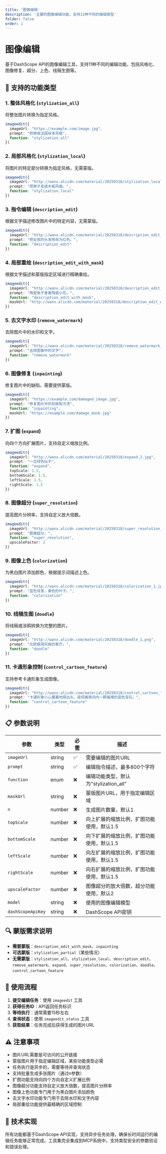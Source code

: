 ```yaml
---
title: '图像编辑'
description: '主要的图像编辑功能，支持11种不同的编辑类型'
folder: false
order: 1
---
```


# 图像编辑


基于DashScope API的图像编辑工具，支持11种不同的编辑功能，包括风格化、图像修复、超分、上色、线稿生图等。

## 🚀 支持的功能类型

### 1. 整体风格化 (`stylization_all`)
将整张图片转换为指定风格。

```typescript
imageedit({
  imageUrl: "https://example.com/image.jpg",
  prompt: "转换成法国绘本风格",
  function: "stylization_all"
})
```

### 2. 局部风格化 (`stylization_local`)
将图片的特定部分转换为指定风格，无需蒙版。

```typescript
imageedit({
  imageUrl: "http://wanx.alicdn.com/material/20250318/stylization_local_1.png",
  prompt: "把房子变成木板风格。",
  function: "stylization_local"
})
```

### 3. 指令编辑 (`description_edit`)
根据文字描述修改图片中的特定内容，无需蒙版。

```typescript
imageedit({
  imageUrl: "http://wanx.alicdn.com/material/20250318/description_edit_2.png",
  prompt: "把女孩的头发修改为红色。",
  function: "description_edit"
})
```

### 4. 局部重绘 (`description_edit_with_mask`)
根据文字描述和蒙版指定区域进行精确重绘。

```typescript
imageedit({
  imageUrl: "http://wanx.alicdn.com/material/20250318/description_edit_with_mask_3.jpeg",
  prompt: "陶瓷兔子拿着陶瓷小花。",
  function: "description_edit_with_mask",
  maskUrl: "http://wanx.alicdn.com/material/20250318/description_edit_with_mask_3_mask.png"
})
```

### 5. 去文字水印 (`remove_watermark`)
去除图片中的水印和文字。

```typescript
imageedit({
  imageUrl: "http://wanx.alicdn.com/material/20250318/remove_watermark_1.png",
  prompt: "去除图像中的文字",
  function: "remove_watermark"
})
```

### 6. 图像修复 (`inpainting`)
修复图片中的缺陷，需要提供蒙版。

```typescript
imageedit({
  imageUrl: "https://example.com/damaged_image.jpg",
  prompt: "修复图片中的划痕和污渍",
  function: "inpainting",
  maskUrl: "https://example.com/damage_mask.jpg"
})
```

### 7. 扩图 (`expand`)
向四个方向扩展图片，支持自定义缩放比例。

```typescript
imageedit({
  imageUrl: "http://wanx.alicdn.com/material/20250318/expand_2.jpg",
  prompt: "一位绿色仙子",
  function: "expand",
  topScale: 1.5,
  bottomScale: 1.5,
  leftScale: 1.5,
  rightScale: 1.5
})
```

### 8. 图像超分 (`super_resolution`)
提高图片分辨率，支持自定义放大倍数。

```typescript
imageedit({
  imageUrl: "http://wanx.alicdn.com/material/20250318/super_resolution_1.jpeg",
  prompt: "图像超分。",
  function: "super_resolution",
  upscaleFactor: 2
})
```

### 9. 图像上色 (`colorization`)
为黑白图片添加颜色，根据提示词描述上色。

```typescript
imageedit({
  imageUrl: "http://wanx.alicdn.com/material/20250318/colorization_1.jpeg",
  prompt: "蓝色背景，黄色的叶子。",
  function: "colorization"
})
```

### 10. 线稿生图 (`doodle`)
将线稿或涂鸦转换为完整的图片。

```typescript
imageedit({
  imageUrl: "http://wanx.alicdn.com/material/20250318/doodle_1.png",
  prompt: "北欧极简风格的客厅。",
  function: "doodle"
})
```

### 11. 卡通形象控制 (`control_cartoon_feature`)
支持参考卡通形象生成图像。

```typescript
imageedit({
  imageUrl: "http://wanx.alicdn.com/material/20250318/control_cartoon_feature_1.png",
  prompt: "卡通形象小心翼翼地探出头，窥视着房间内一颗璀璨的蓝色宝石。",
  function: "control_cartoon_feature"
})
```

## 📋 参数说明

| 参数 | 类型 | 必需 | 描述 |
|------|------|------|------|
| `imageUrl` | string | ✅ | 需要编辑的图片URL |
| `prompt` | string | ✅ | 编辑指令描述，最多800个字符 |
| `function` | enum | ❌ | 编辑功能类型，默认为"stylization_all" |
| `maskUrl` | string | ❌ | 蒙版图片URL，用于指定编辑区域 |
| `n` | number | ❌ | 生成图片数量，默认1 |
| `topScale` | number | ❌ | 向上扩展的缩放比例，扩图功能使用，默认1.5 |
| `bottomScale` | number | ❌ | 向下扩展的缩放比例，扩图功能使用，默认1.5 |
| `leftScale` | number | ❌ | 向左扩展的缩放比例，扩图功能使用，默认1.5 |
| `rightScale` | number | ❌ | 向右扩展的缩放比例，扩图功能使用，默认1.5 |
| `upscaleFactor` | number | ❌ | 图像超分的放大倍数，超分功能使用，默认2 |
| `model` | string | ❌ | 使用的图像编辑模型 |
| `dashScopeApiKey` | string | ❌ | DashScope API密钥 |

## 🔍 蒙版需求说明

- **需要蒙版**：`description_edit_with_mask`、`inpainting`
- **可选蒙版**：`stylization_partial`（某些情况）
- **无需蒙版**：`stylization_all`、`stylization_local`、`description_edit`、`remove_watermark`、`expand`、`super_resolution`、`colorization`、`doodle`、`control_cartoon_feature`

## 📖 使用流程

1. **提交编辑任务**：使用 `imageedit` 工具
2. **获得任务ID**：API返回任务标识
3. **等待执行**：通常需要15秒左右
4. **查询状态**：使用 `imageedit_status` 工具
5. **获取结果**：任务完成后获得生成的图片URL

## ⚠️ 注意事项

- 图片URL需要是可访问的公开链接
- 蒙版图片用于指定编辑区域，某些功能类型必需
- 任务执行是异步的，需要等待并查询状态
- 支持批量生成多张图片（通过n参数）
- 扩图功能支持向四个方向自定义扩展比例
- 图像超分功能支持自定义放大倍数，提高图片分辨率
- 图像上色功能专门用于为黑白图片添加颜色
- 去文字水印功能专门用于去除水印和文字内容
- 局部重绘功能提供最精确的区域控制

## 🔧 技术实现

所有功能都基于DashScope API实现，支持异步任务处理，确保长时间运行的编辑任务能够正常完成。工具集完全集成到MCP系统中，支持类型安全的参数验证和错误处理。
